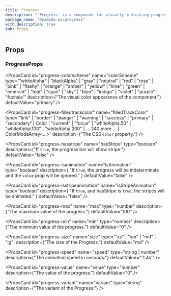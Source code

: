 ```yaml
---
title: Progress
description: "`Progress` is a component for visually indicating progress."
package_name: "@yamada-ui/progress"
with_description: true
tab: Props
---
```


## Props

### ProgressProps

<PropsCard
  id="progress-colorscheme"
  name="colorScheme"
  type='"whiteAlpha" | "blackAlpha" | "gray" | "neutral" | "red" | "rose" | "pink" | "flashy" | "orange" | "amber" | "yellow" | "lime" | "green" | "emerald" | "teal" | "cyan" | "sky" | "blue" | "indigo" | "violet" | "purple" | "fuchsia"'
  description={"The visual color appearance of the component."}
  defaultValue="primary"
/>

<PropsCard
  id="progress-filledtrackcolor"
  name="filledTrackColor"
  type='"link" | "border" | "danger" | "warning" | "success" | "primary" | "secondary" | Color | "current" | "focus" | "whiteAlpha.50" | "whiteAlpha.100" | "whiteAlpha.200" | ... 240 more ... | ColorModeArray<...>'
  description={"The CSS `color` property."}
/>

<PropsCard
  id="progress-hasstripe"
  name="hasStripe"
  type="boolean"
  description={"If `true`, the progress bar will show stripe."}
  defaultValue="false"
/>

<PropsCard
  id="progress-isanimation"
  name="isAnimation"
  type="boolean"
  description={
    "If `true`, the progress will be indeterminate and the `value` prop will be ignored."
  }
  defaultValue="false"
/>

<PropsCard
  id="progress-isstripeanimation"
  name="isStripeAnimation"
  type="boolean"
  description={
    "If `true`, and hasStripe is `true`, the stripes will be animated."
  }
  defaultValue="false"
/>

<PropsCard
  id="progress-max"
  name="max"
  type="number"
  description={"The maximum value of the progress."}
  defaultValue="100"
/>

<PropsCard
  id="progress-min"
  name="min"
  type="number"
  description={"The minimum value of the progress."}
  defaultValue="0"
/>

<PropsCard
  id="progress-size"
  name="size"
  type='"xs" | "sm" | "md" | "lg"'
  description={"The size of the Progress."}
  defaultValue="md"
/>

<PropsCard
  id="progress-speed"
  name="speed"
  type="string | number"
  description={"The animation speed in seconds."}
  defaultValue="'1.4s'"
/>

<PropsCard
  id="progress-value"
  name="value"
  type="number"
  description={"The value of the progress."}
  defaultValue="0"
/>

<PropsCard
  id="progress-variant"
  name="variant"
  type="string"
  description={"The variant of the Progress."}
/>
